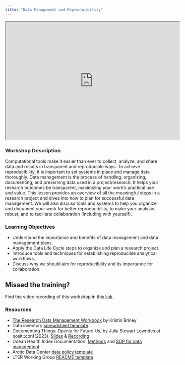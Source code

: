 ```yaml
---
title: "Data Management and Reproducibility"
---
```


<iframe width="560" height="380"src="https://docs.google.com/presentation/d/1LKanKcsnhOHunpeKuoS2__TQQ4wR7Gt2VBH-8qD-PJM/preview"allowfullscreen></iframe>



### Workshop Description {.unnumbered}
Computational tools make it easier than ever to collect, analyze, and share data and results in transparent and reproducible ways. To achieve reproducibility, it is important to set systems in place and manage data thoroughly. Data management is the process of handling, organizing, documenting, and preserving data used in a project/research. It helps your research outcomes be transparent, maximizing your work’s practical use and value. This lesson provides an overview of all the meaningful steps in a research project and dives into how to plan for successful data management. We will also discuss tools and systems to help you organize and document your work for better reproducibility, to make your analysis robust, and to facilitate collaboration (including with yourself).


### Learning Objectives{.unnumbered}
-   Understand the importance and benefits of data management and data management plans.
-   Apply the Data Life Cycle steps to organize and plan a research project.
-   Introduce tools and techniques for establishing reproducible analytical workflows.
-   Discuss why we should aim for reproducibility and its importance for collaboration.


:::callout-important
## Missed the training?

Find the video recording of this workshop in this [link](https://drive.google.com/file/d/1M2c09WULjgGuHW26740YIMBm0vpriSFC/view?usp=sharing).

:::




### Resources {.unnumbered}

- [The Research Data Management Workbook](https://caltechlibrary.github.io/RDMworkbook/) by Kristin Briney
- Data inventory [spreadsheet template](https://docs.google.com/spreadsheets/d/1mftmoNPzGMhQehC7iVD5B0D0-Hfh_PNjbY7d9UTh98Y/edit?gid=0#gid=0)
- Documenting Things: Openly for Future Us, by Julia Stewart Lowndes at posit::conf(2023). [Slides](https://openscapes.github.io/documenting-things/#/title-slide) & [Recording](https://www.youtube.com/watch?v=OVM5Ok7W1NQ)
- Ocean Health Index Documentation: [Methods](https://oceanhealthindex.org/images/htmls/Supplement.html#1_Introduction_to_the_global_Ocean_Health_Index_(OHI)_assessment) and [SOP for data management](https://ohi-science.org/ohiprep_v2023/Reference/SOP_dataOrganization/dataOrganization_SOP.html)
- Arctic Data Center [data policy template](https://docs.google.com/document/d/16wNpk9vJiWqQQStmaEG66YgawU39hGC8x9KnbUqbyO4/edit#heading=h.gnbwiz3v0o8z)
- LTER Working Group [README template](https://github.com/lter/lterwg-template)






